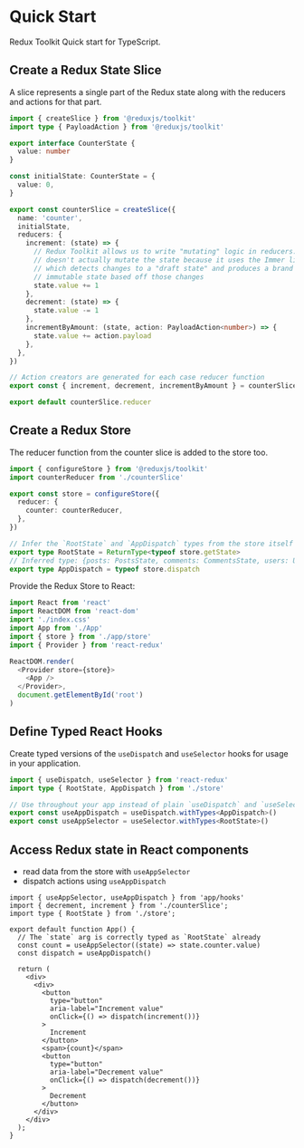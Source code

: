 # Quick Start

Redux Toolkit Quick start for TypeScript.

## Create a Redux State Slice

A slice represents a single part of the Redux state along with the reducers and actions for that part.

```ts title="counterSlice.ts"
import { createSlice } from '@reduxjs/toolkit'
import type { PayloadAction } from '@reduxjs/toolkit'

export interface CounterState {
  value: number
}

const initialState: CounterState = {
  value: 0,
}

export const counterSlice = createSlice({
  name: 'counter',
  initialState,
  reducers: {
    increment: (state) => {
      // Redux Toolkit allows us to write "mutating" logic in reducers. It
      // doesn't actually mutate the state because it uses the Immer library,
      // which detects changes to a "draft state" and produces a brand new
      // immutable state based off those changes
      state.value += 1
    },
    decrement: (state) => {
      state.value -= 1
    },
    incrementByAmount: (state, action: PayloadAction<number>) => {
      state.value += action.payload
    },
  },
})

// Action creators are generated for each case reducer function
export const { increment, decrement, incrementByAmount } = counterSlice.actions

export default counterSlice.reducer
```


## Create a Redux Store

The reducer function from the counter slice is added to the store too.

```ts title="store.ts"
import { configureStore } from '@reduxjs/toolkit'
import counterReducer from './counterSlice'

export const store = configureStore({
  reducer: {
    counter: counterReducer,
  },
})

// Infer the `RootState` and `AppDispatch` types from the store itself
export type RootState = ReturnType<typeof store.getState>
// Inferred type: {posts: PostsState, comments: CommentsState, users: UsersState}
export type AppDispatch = typeof store.dispatch
```

Provide the Redux Store to React:
```ts title="index.tsx"
import React from 'react'
import ReactDOM from 'react-dom'
import './index.css'
import App from './App'
import { store } from './app/store'
import { Provider } from 'react-redux'

ReactDOM.render(
  <Provider store={store}>
    <App />
  </Provider>,
  document.getElementById('root')
)
```


## Define Typed React Hooks

Create typed versions of the `useDispatch` and `useSelector` hooks for usage in your application.

```ts title="hooks.ts"
import { useDispatch, useSelector } from 'react-redux'
import type { RootState, AppDispatch } from './store'

// Use throughout your app instead of plain `useDispatch` and `useSelector`
export const useAppDispatch = useDispatch.withTypes<AppDispatch>()
export const useAppSelector = useSelector.withTypes<RootState>()
```


## Access Redux state in React components

- read data from the store with `useAppSelector`
- dispatch actions using `useAppDispatch`

```tsx title="App.tsx"
import { useAppSelector, useAppDispatch } from 'app/hooks'
import { decrement, increment } from './counterSlice';
import type { RootState } from './store';

export default function App() {
  // The `state` arg is correctly typed as `RootState` already
  const count = useAppSelector((state) => state.counter.value)
  const dispatch = useAppDispatch()

  return (
    <div>
      <div>
        <button
          type="button"
          aria-label="Increment value"
          onClick={() => dispatch(increment())}
        >
          Increment
        </button>
        <span>{count}</span>
        <button
          type="button"
          aria-label="Decrement value"
          onClick={() => dispatch(decrement())}
        >
          Decrement
        </button>
      </div>
    </div>
  );
}
```
